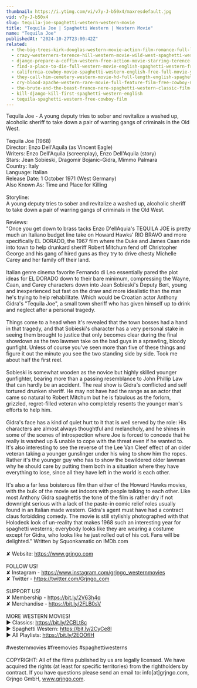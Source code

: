```yaml
---
thumbnail: https://i.ytimg.com/vi/v7y-J-b50x4/maxresdefault.jpg
vid: v7y-J-b50x4
slug: tequila-joe-spaghetti-western-western-movie
title: "Tequila Joe | Spaghetti Western | Western Movie"
name: "Tequila Joe"
publishedAt: "2024-10-27T23:00:42Z"
related:
  - the-big-trees-kirk-douglas-western-movie-action-film-romance-full-length-movie
  - crazy-westerners-terence-hill-western-movie-wild-west-spaghetti-western-full-movie
  - django-prepare-a-coffin-western-free-action-movie-starring-terence-hill-full-cowboy-film
  - find-a-place-to-die-full-western-movie-english-spaghetti-western-free-cowboy-film
  - california-cowboy-movie-spaghetti-western-english-free-full-movie-youtube-movies
  - they-call-him-cemetery-western-movie-hd-full-length-english-spaghetti-western
  - cry-blood-apache-western-rare-movie-full-feature-film-free-cowboy-movie
  - the-brute-and-the-beast-franco-nero-spaghetti-western-classic-film-english
  - kill-django-kill-first-spaghetti-western-english
  - tequila-spaghetti-western-free-cowboy-film
---
```


Tequila Joe - A young deputy tries to sober and revitalize a washed up, alcoholic sheriff to take down a pair of warring gangs of criminals in the Old West.<br />
<br />
Tequila Joe  (1968)<br />
Director: Enzo Dell'Aquila (as Vincent Eagle)<br />
Writers: Enzo Dell'Aquila (screenplay), Enzo Dell'Aquila (story) <br />
Stars: Jean Sobieski, Dragomir Bojanic-Gidra, Mimmo Palmara<br />
Country: Italy<br />
Language: Italian<br />
Release Date: 1 October 1971 (West Germany) <br />
Also Known As: Time and Place for Killing<br />
<br />
Storyline: <br />
A young deputy tries to sober and revitalize a washed up, alcoholic sheriff to take down a pair of warring gangs of criminals in the Old West.<br />
<br />
Reviews:<br />
"Once you get down to brass tacks Enzo D'ellAquia's TEQUILA JOE is pretty much an Italiano budget line take on Howard Hawks' RIO BRAVO and more specifically EL DORADO, the 1967 film where the Duke and James Caan ride into town to help drunkard sheriff Robert Mitchum fend off Christopher George and his gang of hired guns as they try to drive chesty Michelle Carey and her family off their land.<br />
<br />
Italian genre cinema favorite Fernando di Leo essentially pared the plot ideas for EL DORADO down to their bare minimum, compressing the Wayne, Caan, and Carey characters down into Jean Sobieski's Deputy Bert, young and inexperienced but fast on the draw and more idealistic than the man he's trying to help rehabilitate. Which would be Croatian actor Anthony Gidra's "Tequila Joe", a small town sheriff who has given himself up to drink and neglect after a personal tragedy.<br />
<br />
Things come to a head when it's revealed that the town bosses had a hand in that tragedy, and that Sobieski's character has a very personal stake in seeing them brought to justice that only becomes clear during the final showdown as the two lawmen take on the bad guys in a sprawling, bloody gunfight. Unless of course you've seen more than five of these things and figure it out the minute you see the two standing side by side. Took me about half the first reel.<br />
<br />
Sobieski is somewhat wooden as the novice but highly skilled younger gunfighter, bearing more than a passing resemblance to John Phillip Law that can hardly be an accident. The real show is Gidra's conflicted and self tortured drunken sheriff. He may not have had the range as an actor that came so natural to Robert Mitchum but he is fabulous as the forlorn, grizzled, regret-filled veteran who completely resents the younger man's efforts to help him. <br />
<br />
Gidra's face has a kind of quiet hurt to it that is well served by the role: His characters are almost always thoughtful and melancholy, and he shines in some of the scenes of introspection where Joe is forced to concede that he really is washed up & unable to cope with the threat even if he wanted to. It's also interesting to see the reverse of the Lee Van Cleef effect of an older veteran taking a younger gunslinger under his wing to show him the ropes. Rather it's the younger guy who has to show the bewildered older lawman why he should care by putting them both in a situation where they have everything to lose, since all they have left in the world is each other.<br />
<br />
It's also a far less boisterous film than either of the Howard Hawks movies, with the bulk of the movie set indoors with people talking to each other. Like most Anthony Gidra spaghettis the tone of the film is rather dry if not downright serious with a lack of the paste-in comic relief roles usually found in an Italian made western. Gidra's agent must have had a contract claus forbidding comedy. The movie is still stylishly photographed with that Holodeck look of un-reality that makes 1968 such an interesting year for spaghetti westerns; everybody looks like they are wearing a costume except for Gidra, who looks like he just rolled out of his cot. Fans will be delighted." Written by Squonkamatic on IMDb.com<br />
<br />
✘ Website: https://www.grjngo.com<br />
<br />
FOLLOW US!<br />
✘ Instagram - https://www.instagram.com/grjngo_westernmovies<br />
✘ Twitter - https://twitter.com/Grjngo_com<br />
<br />
SUPPORT US!<br />
✘ Membership - https://bit.ly/2V63h4q<br />
✘ Merchandise - https://bit.ly/2FLB0sV<br />
<br />
MORE WESTERN MOVIES! <br />
► Classics: https://bit.ly/2CBLt8c <br />
► Spaghetti Western: https://bit.ly/2CyCe8I <br />
► All Playlists: https://bit.ly/2EOOfIH <br />
<br />
#westernmovies #freemovies #spaghettiwesterns<br />
<br />
COPYRIGHT: All of the films published by us are legally licensed. We have acquired the rights (at least for specific territories) from the rightholders by contract. If you have questions please send an email to: info[at]grjngo.com, Grjngo GmbH, www.grjngo.com.